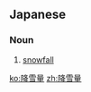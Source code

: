==Japanese==
{{ja-kanjitab|こう|せつ|りょう|yomi=on}}

===Noun===
{{ja-noun|こうせつりょう}}

# [[snowfall]] {{gloss|amount of snow that falls on one occasion}}

[[ko:降雪量]]
[[zh:降雪量]]